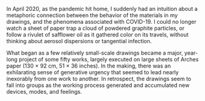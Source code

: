 In April 2020, as the pandemic hit home, I suddenly had an intuition about a metaphoric connection between the behavior of the materials in my drawings, and the phenomena associated with COVID-19. I could no longer watch a sheet of paper trap a cloud of powdered graphite particles, or follow a rivulet of safflower oil as it gathered color on its travels, without thinking about aerosol dispersions or tangential infection.

What began as a few relatively small-scale drawings became a major, year-long project of some fifty works, largely executed on large sheets of Arches paper (130 × 92 cm, 51 × 36 inches). In the making, there was an exhilarating sense of generative urgency that seemed to lead nearly inexorably from one work to another. In retrospect, the drawings seem to fall into groups as the working process generated and accumulated new devices, modes, and feelings.
